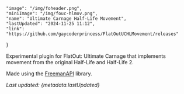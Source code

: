     "image": "/img/foheader.png",
    "miniImage": "/img/fouc-hlmov.png",
    "name": "Ultimate Carnage Half-Life Movement",
    "lastUpdated": "2024-11-25 11:12",
    "link": "https://github.com/gaycoderprincess/FlatOutUCHLMovement/releases"
}

Experimental plugin for FlatOut: Ultimate Carnage that implements movement from the original Half-Life and Half-Life 2.

Made using the [FreemanAPI](https://gaycoderprincess.github.io/project/freeman-api) library.

_Last updated: {metadata.lastUpdated}_